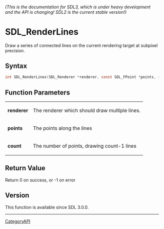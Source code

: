====== (This is the documentation for SDL3, which is under heavy development and the API is changing! SDL2 is the current stable version!) ======
= SDL_RenderLines =

Draw a series of connected lines on the current rendering target at subpixel precision.

== Syntax ==

<syntaxhighlight lang='c'>
int SDL_RenderLines(SDL_Renderer *renderer, const SDL_FPoint *points, int count);
</syntaxhighlight>

== Function Parameters ==

{|
|'''renderer'''
|The renderer which should draw multiple lines.
|-
|'''points'''
|The points along the lines
|-
|'''count'''
|The number of points, drawing count-1 lines
|}

== Return Value ==

Return 0 on success, or -1 on error

== Version ==

This function is available since SDL 3.0.0.

----
[[CategoryAPI]]


